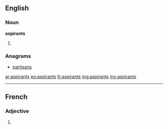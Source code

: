 ==English==

===Noun===
'''aspirants'''

# {{plural of|aspirant}}

===Anagrams===
* [[partisans#English|partisans]]

[[ar:aspirants]]
[[eo:aspirants]]
[[fr:aspirants]]
[[mg:aspirants]]
[[my:aspirants]]

----
==French==

===Adjective===
{{fr-adj-form}} {{m|p}}

# {{form of|masculine plural|[[aspirant]]|lang=fr}}
{{rfc-auto}}